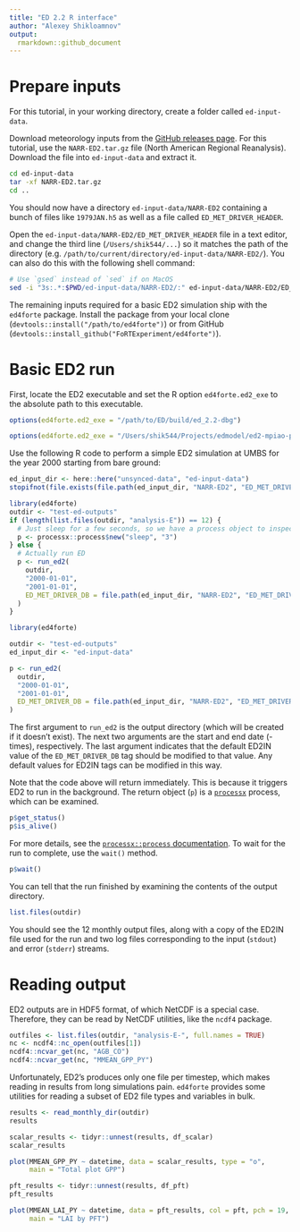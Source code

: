 ```yaml
---
title: "ED 2.2 R interface"
author: "Alexey Shikloamnov"
output:
  rmarkdown::github_document
---
```


# Prepare inputs

For this tutorial, in your working directory, create a folder called `ed-input-data`.

Download meteorology inputs from the [GitHub releases page][releases].
For this tutorial, use the `NARR-ED2.tar.gz` file (North American Regional Reanalysis).
Download the file into `ed-input-data` and extract it.

```sh
cd ed-input-data
tar -xf NARR-ED2.tar.gz
cd ..
```

[releases]: https://github.com/FoRTExperiment/ed4forte/releases/tag/met-ed2

You should now have a directory `ed-input-data/NARR-ED2` containing a bunch of files like `1979JAN.h5` as well as a file called `ED_MET_DRIVER_HEADER`.

Open the `ed-input-data/NARR-ED2/ED_MET_DRIVER_HEADER` file in a text editor, and change the third line (`/Users/shik544/...`) so it matches the path of the directory
(e.g. `/path/to/current/directory/ed-input-data/NARR-ED2/`).
You can also do this with the following shell command:

```sh
# Use `gsed` instead of `sed` if on MacOS
sed -i "3s:.*:$PWD/ed-input-data/NARR-ED2/:" ed-input-data/NARR-ED2/ED_MET_DRIVER_DATA
```

The remaining inputs required for a basic ED2 simulation ship with the `ed4forte` package.
Install the package from your local clone (`devtools::install("/path/to/ed4forte")`) or from GitHub (`devtools::install_github("FoRTExperiment/ed4forte")`).

# Basic ED2 run

First, locate the ED2 executable and set the R option `ed4forte.ed2_exe` to the absolute path to this executable.

```r
options(ed4forte.ed2_exe = "/path/to/ED/build/ed_2.2-dbg")
```

```r
options(ed4forte.ed2_exe = "/Users/shik544/Projects/edmodel/ed2-mpiao-pull/ED/build/ed_2.2-dbg")
```

Use the following R code to perform a simple ED2 simulation at UMBS for the year 2000 starting from bare ground:

```r
ed_input_dir <- here::here("unsynced-data", "ed-input-data")
stopifnot(file.exists(file.path(ed_input_dir, "NARR-ED2", "ED_MET_DRIVER_HEADER")))
```

```r
library(ed4forte)
outdir <- "test-ed-outputs"
if (length(list.files(outdir, "analysis-E")) == 12) {
  # Just sleep for a few seconds, so we have a process object to inspect
  p <- processx::process$new("sleep", "3")
} else {
  # Actually run ED
  p <- run_ed2(
    outdir,
    "2000-01-01",
    "2001-01-01",
    ED_MET_DRIVER_DB = file.path(ed_input_dir, "NARR-ED2", "ED_MET_DRIVER_HEADER")
  )
}
```

```r
library(ed4forte)

outdir <- "test-ed-outputs"
ed_input_dir <- "ed-input-data"

p <- run_ed2(
  outdir,
  "2000-01-01",
  "2001-01-01",
  ED_MET_DRIVER_DB = file.path(ed_input_dir, "NARR-ED2", "ED_MET_DRIVER_HEADER")
)
```

The first argument to `run_ed2` is the output directory (which will be created if it doesn't exist).
The next two arguments are the start and end date (-times), respectively.
The last argument indicates that the default ED2IN value of the `ED_MET_DRIVER_DB` tag should be modified to that value.
Any default values for ED2IN tags can be modified in this way.

Note that the code above will return immediately.
This is because it triggers ED2 to run in the background.
The return object (`p`) is a [`processx`](https://processx.r-lib.org/index.html) process, which can be examined.

```r
p$get_status()
p$is_alive()
```

For more details, see the [`processx::process` documentation](https://processx.r-lib.org/reference/process.html).
To wait for the run to complete, use the `wait()` method.

```r
p$wait()
```

You can tell that the run finished by examining the contents of the output directory.

```r
list.files(outdir)
```

You should see the 12 monthly output files, along with a copy of the ED2IN file used for the run and two log files corresponding to the input (`stdout`) and error (`stderr`) streams.

# Reading output

ED2 outputs are in HDF5 format, of which NetCDF is a special case.
Therefore, they can be read by NetCDF utilities, like the `ncdf4` package.

```r
outfiles <- list.files(outdir, "analysis-E-", full.names = TRUE)
nc <- ncdf4::nc_open(outfiles[1])
ncdf4::ncvar_get(nc, "AGB_CO")
ncdf4::ncvar_get(nc, "MMEAN_GPP_PY")
```

Unfortunately, ED2's produces only one file per timestep, which makes reading in results from long simulations  pain.
`ed4forte` provides some utilities for reading a subset of ED2 file types and variables in bulk.

```r
results <- read_monthly_dir(outdir)
results

scalar_results <- tidyr::unnest(results, df_scalar)
scalar_results

plot(MMEAN_GPP_PY ~ datetime, data = scalar_results, type = "o",
     main = "Total plot GPP")

pft_results <- tidyr::unnest(results, df_pft)
pft_results

plot(MMEAN_LAI_PY ~ datetime, data = pft_results, col = pft, pch = 19,
     main = "LAI by PFT")
```
